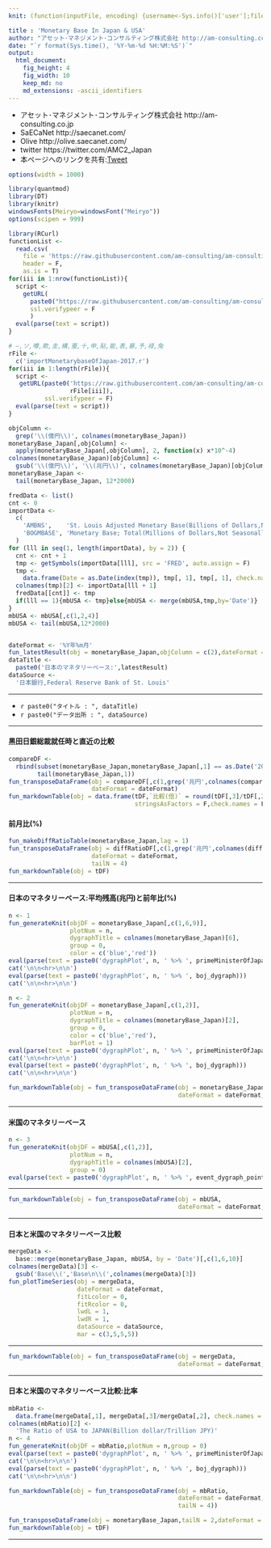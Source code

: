 ```yaml
---
knit: (function(inputFile, encoding) {username<-Sys.info()['user'];fileName<-'defaultPath.csv';pathToFile <-paste0('C:/Users/', username,'/Desktop/pathToCSV/');setwd(pathToFile);buf0<-read.csv(fileName,header = F,skip = 0,stringsAsFactor = F,check.names = F,fileEncoding = 'utf-8');timeStamp<-format(Sys.time(),'%Y%m%d%H%M%S');rmarkdown::render(inputFile, encoding = encoding, output_file = paste0('C:/Users/',username,buf0[2,1],'charts/','am-consulting.co.jp-monetaryBase.html')) })

title : 'Monetary Base In Japan & USA'
author: "アセット･マネジメント･コンサルティング株式会社 http://am-consulting.co.jp"
date: "`r format(Sys.time(), '%Y-%m-%d %H:%M:%S')`"
output: 
  html_document:
    fig_height: 4
    fig_width: 10
    keep_md: no
    md_extensions: -ascii_identifiers 
---
```

<link href="http://knowledgevault.saecanet.com/components/rmarkdown-html.css" rel="stylesheet">
<script src="http://knowledgevault.saecanet.com/components/JavascriptCode.js"></script>
<style>.main-container {max-width : 1000px;}</style>

- アセット･マネジメント･コンサルティング株式会社 http://am-consulting.co.jp
- SaECaNet http://saecanet.com/
- Olive http://olive.saecanet.com/
- twitter https://twitter.com/AMC2_Japan
- 本ページへのリンクを共有:<a href="https://twitter.com/share" class="twitter-share-button" data-via="AMC2_Japan" data-size="large">Tweet</a> <script>!function(d,s,id){var js,fjs=d.getElementsByTagName(s)[0],p=/^http:/.test(d.location)?'http':'https';if(!d.getElementById(id)){js=d.createElement(s);js.id=id;js.src=p+'://platform.twitter.com/widgets.js';fjs.parentNode.insertBefore(js,fjs);}}(document, 'script', 'twitter-wjs');</script>

```r
options(width = 1000)
```

```r
library(quantmod)
library(DT)
library(knitr)
windowsFonts(Meiryo=windowsFont("Meiryo"))
options(scipen = 999)
```

```r
library(RCurl)
functionList <-
  read.csv(
    file = 'https://raw.githubusercontent.com/am-consulting/am-consulting.github.io/master/csv/functionList.csv',
    header = F,
    as.is = T)
for(iii in 1:nrow(functionList)){
  script <- 
    getURL(
      paste0("https://raw.githubusercontent.com/am-consulting/am-consulting.github.io/master/", functionList[iii,1]),
      ssl.verifypeer = F
      )
  eval(parse(text = script))
}
```

```r
# ―,ソ,噂,欺,圭,構,蚕,十,申,貼,能,表,暴,予,禄,兔
rFile <- 
  c('importMonetarybaseOfJapan-2017.r')
for(iii in 1:length(rFile)){
  script <- 
   getURL(paste0('https://raw.githubusercontent.com/am-consulting/am-consulting.github.io/master/', 
                 rFile[iii]),
          ssl.verifypeer = F)
  eval(parse(text = script))
}
```

```r
objColumn <- 
  grep('\\(億円\\)', colnames(monetaryBase_Japan))
monetaryBase_Japan[,objColumn] <- 
  apply(monetaryBase_Japan[,objColumn], 2, function(x) x*10^-4)
colnames(monetaryBase_Japan)[objColumn] <- 
  gsub('\\(億円\\)', '\\(兆円\\)', colnames(monetaryBase_Japan)[objColumn])
monetaryBase_Japan <- 
  tail(monetaryBase_Japan, 12*2000)
```

```r
fredData <- list()
cnt <- 0
importData <-
  c(
    'AMBNS',    'St. Louis Adjusted Monetary Base(Billions of Dollars,Not Seasonally Adjusted)',
    'BOGMBASE', 'Monetary Base; Total(Millions of Dollars,Not Seasonally Adjusted)'
  )
for (lll in seq(1, length(importData), by = 2)) {
  cnt <- cnt + 1
  tmp <- getSymbols(importData[lll], src = 'FRED', auto.assign = F)
  tmp <-
    data.frame(Date = as.Date(index(tmp)), tmp[, 1], tmp[, 1], check.names = F, row.names = NULL, stringsAsFactors = F)
  colnames(tmp)[2] <- importData[lll + 1]
  fredData[[cnt]] <- tmp
  if(lll == 1){mbUSA <- tmp}else{mbUSA <- merge(mbUSA,tmp,by='Date')}
}
mbUSA <- mbUSA[,c(1,2,4)]
mbUSA <- tail(mbUSA,12*2000)
```

```r
```

```r
dateFormat <- '%Y年%m月'
fun_latestResult(obj = monetaryBase_Japan,objColumn = c(2),dateFormat = dateFormat)
dataTitle <- 
  paste0('日本のマネタリーベース:',latestResult)
dataSource <- 
  '日本銀行,Federal Reserve Bank of St. Louis'
```

***

- `r paste0("タイトル : ", dataTitle)`
- `r paste0("データ出所 : ", dataSource)`

***

#### 黒田日銀総裁就任時と直近の比較

```r
compareDF <-
  rbind(subset(monetaryBase_Japan,monetaryBase_Japan[,1] == as.Date('2013-3-1')),
        tail(monetaryBase_Japan,1))
fun_transposeDataFrame(obj = compareDF[,c(1,grep('兆円',colnames(compareDF)))],
                       dateFormat = dateFormat)
fun_markdownTable(obj = data.frame(tDF,`比較(倍)` = round(tDF[,3]/tDF[,2],1),
                                   stringsAsFactors = F,check.names = F,row.names = NULL))

```

#### 前月比(%)

```r
fun_makeDiffRatioTable(monetaryBase_Japan,lag = 1)
fun_transposeDataFrame(obj = diffRatioDF[,c(1,grep('兆円',colnames(diffRatioDF)))],
                       dateFormat = dateFormat,
                       tailN = 4)
fun_markdownTable(obj = tDF)
```

***
#### 日本のマネタリーベース:平均残高(兆円)と前年比(%)

```r
n <- 1
fun_generateKnit(objDF = monetaryBase_Japan[,c(1,6,9)], 
                 plotNum = n,
                 dygraphTitle = colnames(monetaryBase_Japan)[6],
                 group = 0,
                 color = c('blue','red'))
eval(parse(text = paste0('dygraphPlot', n, ' %>% ', primeMinisterOfJapan_dygraph)))
cat('\n\n<hr>\n\n')
eval(parse(text = paste0('dygraphPlot', n, ' %>% ', boj_dygraph)))
cat('\n\n<hr>\n\n')
```

```r
n <- 2
fun_generateKnit(objDF = monetaryBase_Japan[,c(1,2)], 
                 plotNum = n,
                 dygraphTitle = colnames(monetaryBase_Japan)[2],
                 group = 0,
                 color = c('blue','red'),
                 barPlot = 1)
eval(parse(text = paste0('dygraphPlot', n, ' %>% ', primeMinisterOfJapan_dygraph)))
cat('\n\n<hr>\n\n')
eval(parse(text = paste0('dygraphPlot', n, ' %>% ', boj_dygraph)))
cat('\n\n<hr>\n\n')
```

```r
fun_markdownTable(obj = fun_transposeDataFrame(obj = monetaryBase_Japan,
                                               dateFormat = dateFormat,tailN = 4))
```

***

#### 米国のマネタリーベース

```r
n <- 3
fun_generateKnit(objDF = mbUSA[,c(1,2)], 
                 plotNum = n,
                 dygraphTitle = colnames(mbUSA)[2],
                 group = 0)
eval(parse(text = paste0('dygraphPlot', n, ' %>% ', event_dygraph_point,' %>%  ', event_dygraph_range)))
```

***

```r
fun_markdownTable(obj = fun_transposeDataFrame(obj = mbUSA,
                                               dateFormat = dateFormat,tailN = 4))
```

***

#### 日本と米国のマネタリーベース比較

```r
mergeData <- 
  base::merge(monetaryBase_Japan, mbUSA, by = 'Date')[,c(1,6,10)]
colnames(mergeData)[3] <- 
  gsub('Base\\(','Base\n\\(',colnames(mergeData)[3])
fun_plotTimeSeries(obj = mergeData,
                   dateFormat = dateFormat,
                   fitLcolor = 0,
                   fitRcolor = 0,
                   lwdL = 1,
                   lwdR = 1,
                   dataSource = dataSource,
                   mar = c(3,5,5,5))
```

***

```r
fun_markdownTable(obj = fun_transposeDataFrame(obj = mergeData,
                                               dateFormat = dateFormat,tailN = 4))
```

***

#### 日本と米国のマネタリーベース比較:比率

```r
mbRatio <- 
  data.frame(mergeData[,1], mergeData[,3]/mergeData[,2], check.names = F, stringsAsFactors = F)
colnames(mbRatio)[2] <- 
  'The Ratio of USA to JAPAN(Billion dollar/Trillion JPY)'
n <- 4
fun_generateKnit(objDF = mbRatio,plotNum = n,group = 0)
eval(parse(text = paste0('dygraphPlot', n, ' %>% ', primeMinisterOfJapan_dygraph)))
cat('\n\n<hr>\n\n')
eval(parse(text = paste0('dygraphPlot', n, ' %>% ', boj_dygraph)))
cat('\n\n<hr>\n\n')
```

```r
fun_markdownTable(obj = fun_transposeDataFrame(obj = mbRatio,
                                               dateFormat = dateFormat,
                                               tailN = 4))
```

```r
fun_transposeDataFrame(obj = monetaryBase_Japan,tailN = 2,dateFormat = dateFormat)
fun_markdownTable(obj = tDF)
```

***
<script>MakeNegative();</script>
<script>
  (function(i,s,o,g,r,a,m){i['GoogleAnalyticsObject']=r;i[r]=i[r]||function(){
  (i[r].q=i[r].q||[]).push(arguments)},i[r].l=1*new Date();a=s.createElement(o),
  m=s.getElementsByTagName(o)[0];a.async=1;a.src=g;m.parentNode.insertBefore(a,m)
  })(window,document,'script','https://www.google-analytics.com/analytics.js','ga');

  ga('create', 'UA-3077339-5', 'auto');
  ga('send', 'pageview');

</script>
